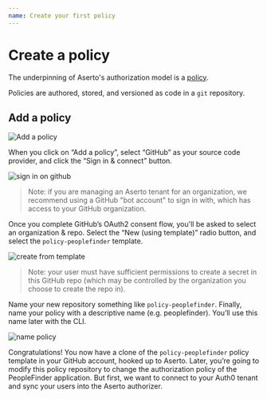 ```yaml
---
name: Create your first policy
---
```


# Create a policy

The underpinning of Aserto's authorization model is a [policy](/overview/policy). 

Policies are authored, stored, and versioned as code in a `git` repository.

## Add a policy 

![Add a policy](/add-a-policy.png)

When you click on “Add a policy”, select “GitHub” as your source code provider, and click the “Sign in & connect” button.

![sign in on github](/sign-in-github.png)

> Note: if you are managing an Aserto tenant for an organization, we recommend using a GitHub "bot account" to sign in with, which has access to your GitHub organization.

Once you complete GitHub’s OAuth2 consent flow, you'll be asked to select an organization & repo. Select the “New (using template)” radio button, and select the `policy-peoplefinder` template.

![create from template](/create-from-template.png)

> Note: your user must have sufficient permissions to create a secret in this GitHub repo (which may be controlled by the organization you choose to create the repo in).

Name your new repository something like `policy-peoplefinder`. Finally, name your policy with a descriptive name (e.g. peoplefinder). You’ll use this name later with the CLI.

![name policy](/name-policy.png)

Congratulations! You now have a clone of the `policy-peoplefinder` policy template in your GitHub account, hooked up to Aserto. Later, you’re going to modify this policy repository to change the authorization policy of the PeopleFinder application. But first, we want to connect to your Auth0 tenant and sync your users into the Aserto authorizer.
